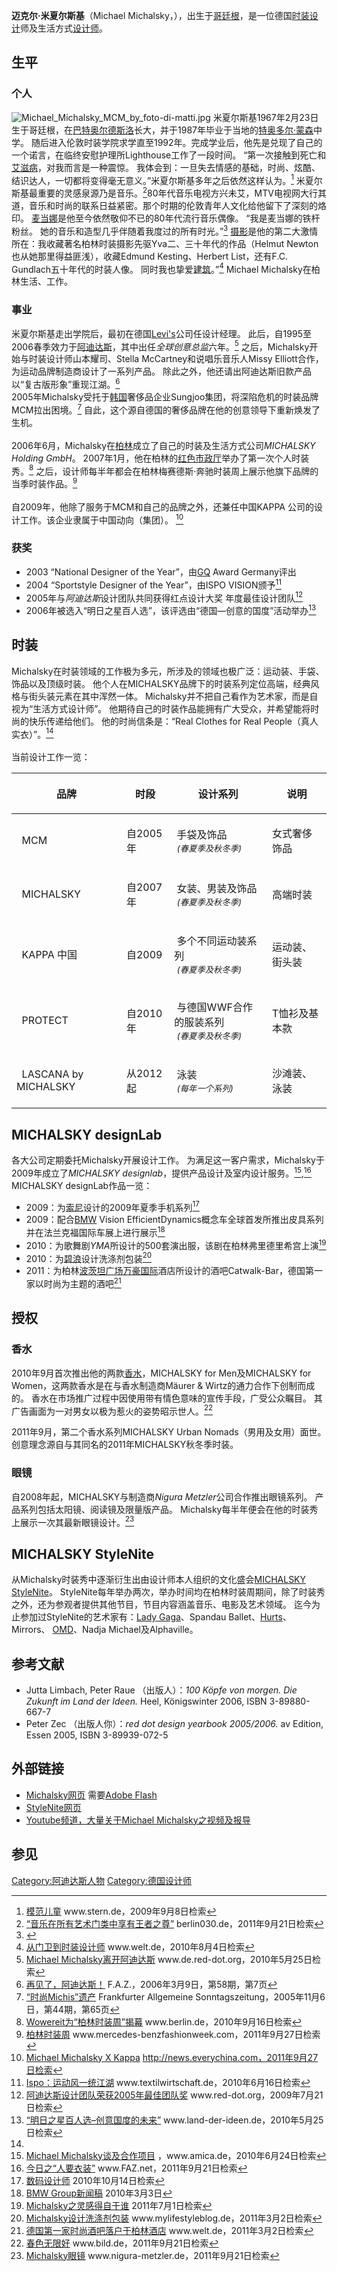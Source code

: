 {{roughtranslation|time=2021-06-01}}
{{coi|time=2021-06-01}}
{{Infobox Fashion Designer
|image=
|caption=
|name=Michael Michalsky
|original_name=
|nationality=德国
|birth_date=1967年2月23日
|birth_place=哥廷根
|death_date=
|death_place=
|education=
|label_name=MICHALSKY,  LASCANA by MICHALSKY , PROTECT, MCM
|significant_designs=
|awards=
|}}

'''迈克尔·米夏尔斯基'''（Michael Michalsky，{{bd|1967年|2月23日|}}），出生于[[哥廷根|哥廷根]]，是一位德国[[时装设计|时装设计]]师及生活方式[[设计师|设计师]]。

==生平==
===个人===
[[File:Michael_Michalsky_MCM_by_foto-di-matti.jpg|thumb]]
米夏尔斯基1967年2月23日生于哥廷根，在[[巴特奥尔德斯洛|巴特奥尔德斯洛]]长大，并于1987年毕业于当地的[[特奥多尔·蒙森|特奥多尔·蒙森]]中学。 随后进入伦敦时装学院求学直至1992年。完成学业后，他先是兑现了自己的一个诺言，在临终安慰护理所Lighthouse工作了一段时间。 “第一次接触到死亡和[[艾滋病|艾滋病]]，对我而言是一种震惊。 我体会到：一旦失去情感的基础，时尚、炫酷、结识达人，一切都将变得毫无意义。”米夏尔斯基多年之后依然这样认为。<ref>[http://www.stern.de/lifestyle/mode/:MCM-Der-Musterknabe/555230.html 模范儿童] {{Wayback|url=http://www.stern.de/lifestyle/mode/:MCM-Der-Musterknabe/555230.html |date=20090201184426 }} www.stern.de，2009年9月8日检索</ref>
米夏尔斯基最重要的灵感泉源乃是音乐。<ref>[http://www.berlin030.de/content/view/3220/58/ “音乐在所有艺术门类中享有王者之尊”] {{webarchive|url=https://web.archive.org/web/20080724150459/http://www.berlin030.de/content/view/3220/58/ |date=2008-07-24 }} berlin030.de，2011年9月21日检索</ref>80年代音乐电视方兴未艾，MTV电视网大行其道，音乐和时尚的联系日益紧密。那个时期的伦敦青年人文化给他留下了深刻的烙印。 [[麥當娜|麦当娜]]是他至今依然敬仰不已的80年代流行音乐偶像。 “我是麦当娜的铁杆粉丝。 她的音乐和造型几乎伴随着我度过的所有时光。”<ref name="#1">{{Cite web |url=http://www.fuersie.de/artikel/michael-michalsky-interview |title=Für Sie，2011年第16期 |access-date=2011-10-18 |archive-url=https://web.archive.org/web/20120703103544/http://www.fuersie.de/artikel/michael-michalsky-interview |archive-date=2012-07-03 |dead-url=yes }}</ref>
[[摄影|摄影]]是他的第二大激情所在：我收藏著名柏林时装摄影先驱Yva二、三十年代的作品（Helmut Newton也从她那里得益匪浅），收藏Edmund Kesting、Herbert List，还有F.C. Gundlach五十年代的时装人像。 同时我也挚爱[[建筑|建筑]]。”<ref>[http://www.welt.de/print-welt/article149280/Vom_Tuersteher_zum_Modeschoepfer.html 从门卫到时装设计师] {{Wayback|url=http://www.welt.de/print-welt/article149280/Vom_Tuersteher_zum_Modeschoepfer.html |date=20110121062114 }} www.welt.de，2010年8月4日检索</ref>
Michael Michalsky在柏林生活、工作。

===事业===
米夏尔斯基走出学院后，最初在德国[[Levi's|Levi's]]公司任设计经理。 此后，自1995至2006春季效力于[[阿迪达斯|阿迪达斯]]，其中出任''全球创意总监''六年。<ref>[http://de.red-dot.org/1741.html Michael Michalsky离开阿迪达斯] {{Wayback|url=http://de.red-dot.org/1741.html |date=20130530183840 }} www.de.red-dot.org，2010年5月25日检索</ref> 之后，Michalsky开始与时装设计师山本耀司、Stella McCartney和说唱乐音乐人Missy Elliott合作，为运动品牌制造商设计了一系列产品。 除此之外，他还请出阿迪达斯旧款产品以“复古版形象”重现江湖。<ref>[http://www.faz.net/s/RubCD175863466D41BB9A6A93D460B81174/Doc~E738FADC88526400A9A0654D223D4D2B6~ATpl~Ecommon~Scontent.html 再见了，阿迪达斯！] {{Wayback|url=http://www.faz.net/s/RubCD175863466D41BB9A6A93D460B81174/Doc~E738FADC88526400A9A0654D223D4D2B6~ATpl~Ecommon~Scontent.html |date=20081015025646 }} F.A.Z.，2006年3月9日，第58期，第7页</ref><br>
2005年Michalsky受托于[[韩国|韩国]]奢侈品企业Sungjoo集团，将深陷危机的时装品牌MCM拉出困境。<ref>[http://www.faz.net/s/RubB62D23B6C6964CC9ABBFCB78BC047A8D/Doc~EC849B7926ECA478EBE0A9B88C1E93C98~ATpl~Ecommon~Scontent.html “时尚Michis”遗产] {{Wayback|url=http://www.faz.net/s/RubB62D23B6C6964CC9ABBFCB78BC047A8D/Doc~EC849B7926ECA478EBE0A9B88C1E93C98~ATpl~Ecommon~Scontent.html |date=20100529004550 }} Frankfurter Allgemeine Sonntagszeitung，2005年11月6日，第44期，第65页</ref> 自此，这个源自德国的奢侈品牌在他的创意领导下重新焕发了生机。<br><br>
2006年6月，Michalsky在[[柏林|柏林]]成立了自己的时装及生活方式公司''MICHALSKY Holding GmbH''。 2007年1月，他在柏林的[[红色市政厅|红色市政厅]]举办了第一次个人时装秀。<ref>[http://www.berlin.de/rbmskzl/rathausaktuell/archiv/2007/01/25/71808/ Wowereit为“柏林时装周”揭幕] {{webarchive|url=https://web.archive.org/web/20070929225207/http://www.berlin.de/rbmskzl/rathausaktuell/archiv/2007/01/25/71808/ |date=2007-09-29 }} www.berlin.de，2010年9月16日检索</ref> 之后，设计师每半年都会在柏林梅赛德斯·奔驰时装周上展示他旗下品牌的当季时装作品。<ref>[http://www.mercedes-benzfashionweek.com/designers/michalsky.html 柏林时装周] {{Wayback|url=http://www.mercedes-benzfashionweek.com/designers/michalsky.html |date=20080413121125 }} www.mercedes-benzfashionweek.com，2011年9月27日检索</ref><br><br>
自2009年，他除了服务于MCM和自己的品牌之外，还兼任中国KAPPA 公司的设计工作。该企业隶属于中国动向（集团）。 <ref>[http://news.everychina.com/wz413a20/michael_michalsky_x_kappa_p_a_c_series_officially_launched.html Michael Michalsky X Kappa] {{Wayback|url=http://news.everychina.com/wz413a20/michael_michalsky_x_kappa_p_a_c_series_officially_launched.html |date=20200516032614 }} http://news.everychina.com，2011年9月27日检索{{dead link|date=2018年4月 |bot=InternetArchiveBot |fix-attempted=yes }}</ref>

===获奖===
* 2003 “National Designer of the Year”，由[[GQ|GQ]] Award Germany评出
* 2004 “Sportstyle Designer of the Year”，由ISPO VISION颁予<ref>[http://www.textilwirtschaft.de/news/schlagzeilen/pages/Ispo-Sportstyle-gibt--den-Ton-an_25116.html?a=4 Ispo：运动风一统江湖]{{Dead link|date=2019年12月 |bot=InternetArchiveBot |fix-attempted=yes }} www.textilwirtschaft.de，2010年6月16日检索</ref>
* 2005年与''阿迪达斯''设计团队共同获得红点设计大奖 年度最佳设计团队<ref>[http://red-dot.org/1356.html 阿迪达斯设计团队荣获2005年最佳团队奖]{{Dead link|date=2019年11月 |bot=InternetArchiveBot |fix-attempted=yes }} www.red-dot.org，2009年7月21日检索</ref>
* 2006年被选入“明日之星百人选”，该评选由“德国—创意的国度”活动举办<ref>[http://www.land-der-ideen.de/sites/default/files/100%20K%C3%B6pfe%20Statistik.pdf “明日之星百人选–创意国度的未来”] {{Wayback|url=http://www.land-der-ideen.de/sites/default/files/100%20K%C3%B6pfe%20Statistik.pdf |date=20140117003802 }} www.land-der-ideen.de，2010年5月25日检索</ref>

==时装==

Michalsky在时装领域的工作极为多元，所涉及的领域也极广泛：运动装、手袋、饰品以及顶级时装。 他个人在MICHALSKY品牌下的时装系列定位高端，经典风格与街头装元素在其中浑然一体。 Michalsky并不把自己看作为艺术家，而是自视为“生活方式设计师”。 他期待自己的时装作品能拥有广大受众，并希望能将时尚的快乐传递给他们。 他的时尚信条是：“Real Clothes for Real People（真人实衣）”。<ref name="#1"/><br><br>
当前设计工作一览：

{| class="wikitable"
|-
! 品牌 !! 时段 !! 设计系列 !! 说明
|-
|  MCM || 自2005年 || 手袋及饰品 <br> <small>''(春夏季及秋冬季)''</small> || 女式奢侈饰品
|-
|  MICHALSKY || 自2007年 || 女装、男装及饰品 <br> <small>''(春夏季及秋冬季)''</small> || 高端时装
|-
|  KAPPA 中国 || 自2009 || 多个不同运动装系列 <br> <small>''(春夏季及秋冬季)''</small> || 运动装、街头装
|-
|  PROTECT || 自2010年 || 与德国WWF合作的服装系列  <br> <small>''(春夏季及秋冬季)''</small> || T恤衫及基本款
|-
|  LASCANA by MICHALSKY || 从2012起 || 泳装 <br> <small>''(每年一个系列)''</small> || 沙滩装、泳装
|}

==MICHALSKY designLab==

各大公司定期委托Michalsky开展设计工作。 为满足这一客户需求，Michalsky于2009年成立了''MICHALSKY designlab''，提供产品设计及室内设计服务。<ref>[http://www.amica.de/mode/stars_designer/michael-michalsky-ich-wohne-nicht-im-elfenbeinturm_aid_7817.html Michael Michalsky谈及合作项目] {{Wayback|url=http://www.amica.de/mode/stars_designer/michael-michalsky-ich-wohne-nicht-im-elfenbeinturm_aid_7817.html |date=20160304135114 }}，www.amica.de，2010年6月24日检索</ref>,<ref>[http://www.faz.net/artikel/C30994/modedesigner-kleider-machen-heute-30081822.html 今日之“人要衣装”] www.FAZ.net，2011年9月21日检索</ref><br>
MICHALSKY designLab作品一览：

* 2009：为[[索尼|索尼]]设计的2009年夏季手机系列<ref>[http://www.gq-magazin.de/articles/stil/accessoires/michael-michalsky/2009/07/22/16637/ 数码设计师] {{Wayback|url=http://www.gq-magazin.de/articles/stil/accessoires/michael-michalsky/2009/07/22/16637/ |date=20100828081839 }} 2010年10月14日检索</ref>
* 2009：配合[[BMW|BMW]] Vision EfficientDynamics概念车全球首发所推出皮具系列并在法兰克福国际车展上进行展示<ref>[https://www.press.bmwgroup.com/pressclub/p/at/pressDetail.html?outputChannelId=18&id=T0078242DE&left_menu_item=node__2309 BMW Group新闻稿] 2010年3月3日</ref>
* 2010：为歌舞剧''YMA''所设计的500套演出服，该剧在柏林弗里德里希宫上演<ref>[http://www.tagesspiegel.de/berlin/stadtleben/von-wem-sich-michalsky-inspirieren-laesst/1911968.html Michalsky之灵感得自于谁] {{Wayback|url=http://www.tagesspiegel.de/berlin/stadtleben/von-wem-sich-michalsky-inspirieren-laesst/1911968.html |date=20100903163555 }} 2011年7月1日检索</ref>
* 2010：为[[碧浪_(品牌)|碧浪]]设计洗涤剂包装<ref>[http://www.mylifestyleblog.de/ariel-compact-als-michalsky-limited-edition.html Michalsky设计洗涤剂包装] {{Wayback|url=http://www.mylifestyleblog.de/ariel-compact-als-michalsky-limited-edition.html |date=20111111033421 }} www.mylifestyleblog.de，2011年3月2日检索</ref>
* 2011：为柏林[[波茨坦广场|波茨坦广场]][[万豪国际|万豪国际]]酒店所设计的酒吧Catwalk-Bar，德国第一家以时尚为主题的酒吧<ref>[http://www.welt.de/reise/staedtereisen/article12246571/Berliner-Hotel-eroeffnet-Deutschlands-erste-Modebar.html 德国第一家时尚酒吧落户于柏林酒店] {{Wayback|url=http://www.welt.de/reise/staedtereisen/article12246571/Berliner-Hotel-eroeffnet-Deutschlands-erste-Modebar.html |date=20200724172148 }} www.welt.de，2011年3月2日检索</ref>
==授权==

===香水===
2010年9月首次推出他的两款[[香水|香水]]，MICHALSKY for Men及MICHALSKY for Women，这两款香水是在与香水制造商Mäurer & Wirtz的通力合作下创制而成的。 香水在市场推广过程中因使用带有情色意味的宣传手段，广受公众瞩目。 其广告画面为一对男女以极为惹火的姿势昭示世人。<ref>[http://www.bild.de/lifestyle/mode-beauty/parfum/bewirbt-sein-erstes-parfum-mit-sexy-shooting-13893776.bild.html 春色无限好] www.bild.de，2011年9月21日检索</ref>

2011年9月，第二个香水系列MICHALSKY Urban Nomads（男用及女用）面世。 创意理念源自与其同名的2011年MICHALSKY秋冬季时装。 

===眼镜===
自2008年起，MICHALSKY与制造商''Nigura Metzler''公司合作推出眼镜系列。 产品系列包括太阳镜、阅读镜及限量版产品。 Michalsky每半年便会在他的时装秀上展示一次其最新眼镜设计。<ref>[http://www.nigura-metzler.de/de/brillen/michalsky/ueber-michalsky.html Michalsky眼镜] {{Wayback|url=http://www.nigura-metzler.de/de/brillen/michalsky/ueber-michalsky.html |date=20120127072051 }} www.nigura-metzler.de，2011年9月21日检索</ref>

==MICHALSKY StyleNite==
从Michalsky时装秀中逐渐衍生出由设计师本人组织的文化盛会[[StyleNite|MICHALSKY StyleNite]]。 StyleNite每年举办两次，举办时间均在柏林时装周期间，除了时装秀之外，还为参观者提供其他节目，节目内容涵盖音乐、电影及艺术领域。 迄今为止参加过StyleNite的艺术家有：[[女神卡卡|Lady Gaga]]、Spandau Ballet、[[傷痛樂團|Hurts]]、Mirrors、 [[OMD_(樂團)|OMD]]、Nadja Michael及Alphaville。

==参考文献==
* Jutta Limbach, Peter Raue （出版人）：''100 Köpfe von morgen. Die Zukunft im Land der Ideen.'' Heel, Königswinter 2006, ISBN 3-89880-667-7
* Peter Zec （出版人你）：''red dot design yearbook 2005/2006.'' av Edition, Essen 2005, ISBN 3-89939-072-5

==外部链接==
{{Commonscat|Michael Michalsky}}
* [https://web.archive.org/web/20111012121811/http://www.michalsky.com/ Michalsky网页] 需要[[Adobe_Flash|Adobe Flash]]
* [http://www.stylenite.net/ StyleNite网页]{{dead link|date=2018年4月 |bot=InternetArchiveBot |fix-attempted=yes }} 
* [http://www.michalsky.tv Youtube频道，大量关于Michael Michalsky之视频及报导] {{Wayback|url=http://www.michalsky.tv/ |date=20200724172230 }}

==参见==
<references />

{{normdaten}}
{{DEFAULTSORT:Michalsky}}
[[Category:阿迪达斯人物|Category:阿迪达斯人物]]
[[Category:德国设计师|Category:德国设计师]]